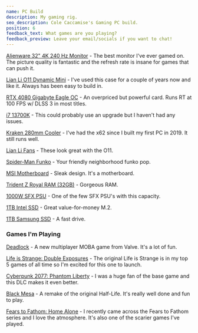 ```yaml
---
name: PC Build
description: My gaming rig.
seo_description: Cole Caccamise's Gaming PC build.
position: 6
feedback_text: What games are you playing?
feedback_preview: Leave your email/socials if you want to chat!
---
```


[Alienware 32" 4K 240 Hz Monitor](https://caccamise.link/alienware) - The best monitor I've ever gamed on. The picture quality is fantastic and the refresh rate is insane for games that can push it.

[Lian Li O11 Dynamic Mini](https://caccamise.link/pc-case) - I've used this case for a couple of years now and like it. Always has been easy to build in.

[RTX 4080 Gigabyte Eagle OC](https://caccamise.link/4080) - An overpriced but powerful card. Runs RT at 100 FPS w/ DLSS 3 in most titles.

[i7 13700K](https://caccamise.link/13700k) - This could probably use an upgrade but I haven't had any issues.

[Kraken 280mm Cooler](https://caccamise.link/kraken) - I've had the x62 since I built my first PC in 2019. It still runs well.

[Lian Li Fans](https://caccamise.link/fans) - These look great with the O11.

[Spider-Man Funko](https://caccamise.link/future-foundation) - Your friendly neighborhood funko pop.

[MSI Motherboard](https://caccamise.link/motherboard) - Sleak design. It's a motherboard.

[Trident Z Royal RAM (32GB)](https://caccamise.link/ram) - Gorgeous RAM.

[1000W SFX PSU](https://caccamise.link/psu) - One of the few SFX PSU's with this capacity.

[1TB Intel SSD](https://caccamise.link/intel-ssd) - Great value-for-money M.2.

[1TB Samsung SSD](https://caccamise.link/samsung-ssd) - A fast drive.

### Games I'm Playing

[Deadlock](https://colecaccamise.com/deadlock) - A new multiplayer MOBA game from Valve. It's a lot of fun.

[Life is Strange: Double Exposures](https://store.steampowered.com/app/1874000/Life_is_Strange_Double_Exposure/) - The original Life is Strange is in my top 5 games of all time so I'm excited for this one to launch.

[Cyberpunk 2077: Phantom Liberty](https://store.steampowered.com/app/2138330/Cyberpunk_2077_Phantom_Liberty/) - I was a huge fan of the base game and this DLC makes it even better.

[Black Mesa](https://store.steampowered.com/app/362890/Black_Mesa/) - A remake of the original Half-Life. It's really well done and fun to play.

[Fears to Fathom: Home Alone](https://store.steampowered.com/app/1671340/Fears_to_Fathom__Home_Alone/) - I recently came across the Fears to Fathom series and I love the atmosphere. It's also one of the scarier games I've played.

